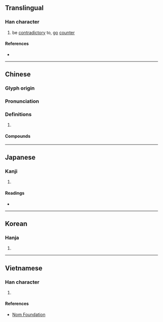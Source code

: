 {{character info/new}}
==Translingual==

===Han character===
{{Han char|rn=61|rad=心|as=07|sn=10|four=94047|canj=PJBD|ids=⿰忄孛}}

# be [[contradictory]] to, [[go]] [[counter]]

====References====
* {{Han ref|kx=0387.220|dkj=10663|dj=0720.040|hdz=42302.150|uh=6096|ud=24726|bh=AEAF|bd=44719}}

----

==Chinese==
{{zh-forms}}

===Glyph origin===
{{Han etym}}

===Pronunciation===
{{zh-pron
|m=bèi
|m-s=
|c=bui6,bui3
|c-t=
|g=
|h=pfs=
|j=
|md=
|mn=pōe
|mn-t=
|w=
|x=
|mc=y
|oc=y
|cat=
}}

===Definitions===
{{zh-hanzi}}

# {{rfdef|lang=zh}}

====Compounds====
{{zh-der|悖慢|悖晦|悖畔|悖謬}}

----

==Japanese==

===Kanji===
{{ja-kanji|grade=|rs=心07}}

# {{defn|lang=ja|sort=心07}}

====Readings====
* {{ja-readings
|goon=ばい, ぼち, ぼつ
|kanon=はい, ほつ
|kun=もと-る
}}

----

==Korean==

===Hanja===
{{ko-hanja|hangeul=[[패]], [[발]]|eumhun=|rv=pae, bal|mr=p'ae, pal|y=phay, pal}}

# {{defn|lang=ko|sort=心07}}

----

==Vietnamese==

===Han character===
{{vi-hantu|rs=心07|bội}}

# {{defn|lang=vi|sort=心07}}

====References====
* [http://nomfoundation.org/common/nom_details.php?codepoint=6096 Nom Foundation]